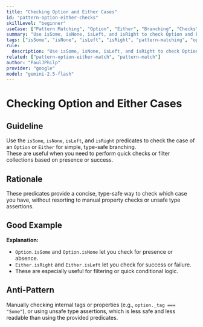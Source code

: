 ```yaml
---
title: "Checking Option and Either Cases"
id: "pattern-option-either-checks"
skillLevel: "beginner"
useCase: ["Pattern Matching", "Option", "Either", "Branching", "Checks"]
summary: "Use isSome, isNone, isLeft, and isRight to check Option and Either cases for simple, type-safe branching."
tags: ["isSome", "isNone", "isLeft", "isRight", "pattern-matching", "option", "either", "checks"]
rule:
  description: "Use isSome, isNone, isLeft, and isRight to check Option and Either cases for simple, type-safe conditional logic."
related: ["pattern-option-either-match", "pattern-match"]
author: "PaulJPhilp"
provider: "google"
model: "gemini-2.5-flash"
---
```


# Checking Option and Either Cases

## Guideline

Use the `isSome`, `isNone`, `isLeft`, and `isRight` predicates to check the case of an `Option` or `Either` for simple, type-safe branching.  
These are useful when you need to perform quick checks or filter collections based on presence or success.

## Rationale

These predicates provide a concise, type-safe way to check which case you have, without resorting to manual property checks or unsafe type assertions.

## Good Example

<Example path="./src/pattern-option-either-checks.ts" />

**Explanation:**  
- `Option.isSome` and `Option.isNone` let you check for presence or absence.
- `Either.isRight` and `Either.isLeft` let you check for success or failure.
- These are especially useful for filtering or quick conditional logic.

## Anti-Pattern

Manually checking internal tags or properties (e.g., `option._tag === "Some"`), or using unsafe type assertions, which is less safe and less readable than using the provided predicates.